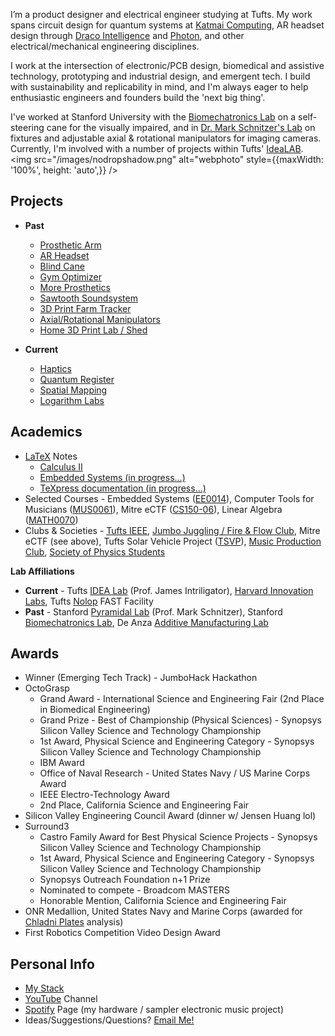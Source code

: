 

<NameTransition />

<Quote />

I’m a product designer and electrical engineer studying at Tufts. My work spans circuit design for quantum systems at [Katmai Computing](https://www.katmaicomputing.com/), AR headset design through [Draco Intelligence](https://www.dracointelligence.com/) and [Photon](/n/photon), and other electrical/mechanical engineering disciplines.


I work at the intersection of electronic/PCB design, biomedical and assistive technology, prototyping and industrial design, and emergent tech. I build with sustainability and replicability in mind, and I'm always eager to help enthusiastic engineers and founders build the 'next big thing'.

I've worked at Stanford University with the [Biomechatronics Lab](https://biomechatronics.stanford.edu/) on a self-steering cane for the visually impaired, and in [Dr. Mark Schnitzer's Lab](https://pyramidal.stanford.edu/) on fixtures and adjustable axial & rotational manipulators for imaging cameras. Currently, I'm involved with a number of projects within Tufts' [IdeaLAB](https://sites.tufts.edu/idea/).
<img 
    src="/images/nodropshadow.png" 
    alt="webphoto" 
    style={{maxWidth: '100%', height: 'auto',}}
      />

## Projects

- **Past**
    - [Prosthetic Arm](/n/octograsp)
    - [AR Headset](/n/photon)
    - [Blind Cane](/n/surround)
    - [Gym Optimizer](https://devpost.com/software/gymbo)
    - [More Prosthetics](/n/prosthetics)
    - [Sawtooth Soundsystem](https://www.instagram.com/sawtoothsoundsystem/)
    - [3D Print Farm Tracker](/n/3dprint)
    - [Axial/Rotational Manipulators](/n/pyramidal)
    - [Home 3D Print Lab / Shed](/n/homeprintfarm)

- **Current**
    - [Haptics](/n/smarthug)
    - [Quantum Register](/n/katmai)
    - [Spatial Mapping](/n/spatial)
    - [Logarithm Labs](/n/wip)

## Academics
- [LaTeX](https://www.latex-project.org/about/) Notes
    - [Calculus II](/n/calc2latex)
    - [Embedded Systems (in progress...)](/n/embedded)
    - [TeXpress documentation (in progress...)](/n/texpress)
- Selected Courses - Embedded Systems ([EE0014](https://www.ece.tufts.edu/ee/14/)), Computer Tools for Musicians ([MUS0061](https://mma.pages.tufts.edu/ctfm/)), Mitre eCTF ([CS150-06](https://www.cs.tufts.edu/t/courses/description/spring2025/CS/150-06)), Linear Algebra ([MATH0070](https://universitycollege.tufts.edu/courses/browse/linear-algebra))
- Clubs & Societies - [Tufts IEEE](https://tufts.presence.io/organization/institute-of-electrical-and-electronics-engineers-ieee), [Jumbo Juggling / Fire & Flow Club](https://tufts.presence.io/organization/jumbo-fire-flow), Mitre eCTF (see above), Tufts Solar Vehicle Project ([TSVP](https://sites.tufts.edu/solarvp/)), [Music Production Club](https://www.instagram.com/musicprodclub/), [Society of Physics Students](https://as.tufts.edu/physics/resources/society-physics-students)

**Lab Affiliations**
- **Current** - Tufts [IDEA Lab](https://sites.tufts.edu/idea/) (Prof. James Intriligator), [Harvard Innovation Labs](https://innovationlabs.harvard.edu/), Tufts [Nolop](https://nolop.org/) FAST Facility
- **Past** - Stanford [Pyramidal Lab](https://pyramidal.stanford.edu/) (Prof. Mark Schnitzer), Stanford [Biomechatronics Lab](https://biomechatronics.stanford.edu/), De Anza [Additive Manufacturing Lab](https://www.deanza.edu/dmt/)

## Awards
- Winner (Emerging Tech Track) - JumboHack Hackathon
- OctoGrasp
    - Grand Award - International Science and Engineering Fair (2nd Place in Biomedical Engineering)
    - Grand Prize - Best of Championship (Physical Sciences) - Synopsys Silicon Valley Science and Technology Championship
    - 1st Award, Physical Science and Engineering Category - Synopsys Silicon Valley Science and Technology Championship
    - IBM Award
    - Office of Naval Research - United States Navy / US Marine Corps Award
    - IEEE Electro-Technology Award
    - 2nd Place, California Science and Engineering Fair
- Silicon Valley Engineering Council Award (dinner w/ Jensen Huang lol)
- Surround3
    - Castro Family Award for Best Physical Science Projects - Synopsys Silicon Valley Science and Technology Championship
    - 1st Award, Physical Science and Engineering Category - Synopsys Silicon Valley Science and Technology Championship
    - Synopsys Outreach Foundation n+1 Prize
    - Nominated to compete - Broadcom MASTERS
    - Honorable Mention, California Science and Engineering Fair
- ONR Medallion, United States Navy and Marine Corps (awarded for [Chladni Plates](https://en.wikipedia.org/wiki/Chladni%27s_law) analysis)
- First Robotics Competition Video Design Award

## Personal Info
- [My Stack](/n/mystack)
- [YouTube](https://www.youtube.com/@DanielESiegel) Channel
- [Spotify](https://open.spotify.com/artist/3zemT3IjcD6G4nKj7q6GvB) Page (my hardware / sampler electronic music project)
- Ideas/Suggestions/Questions? [Email Me!](mailto:daniel.siegel@tufts.edu)